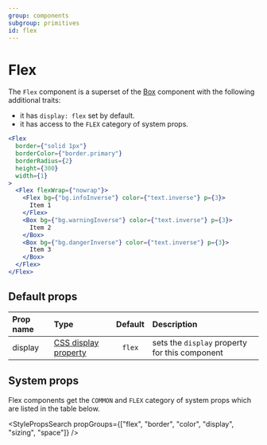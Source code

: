 ```yaml
---
group: components
subgroup: primitives
id: flex
---
```


# Flex

The `Flex` component is a superset of the [Box](/doc/components/primitives/box) component with the following additional traits:
- it has `display: flex` set by default.
- it has access to the `FLEX` category of system props.

```jsx live
<Flex
  border={"solid 1px"}
  borderColor={"border.primary"}
  borderRadius={2}
  height={300}
  width={1}
>
  <Flex flexWrap={"nowrap"}>
    <Flex bg={"bg.infoInverse"} color={"text.inverse"} p={3}>
      Item 1
    </Flex>
    <Box bg={"bg.warningInverse"} color={"text.inverse"} p={3}>
      Item 2
    </Box>
    <Box bg={"bg.dangerInverse"} color={"text.inverse"} p={3}>
      Item 3
    </Box>
  </Flex>
</Flex>
```

## Default props

| Prop name | Type   | Default | Description                         |
| :-------- | :----- | :-----: | :---------------------------------- |
| display   | [CSS display property](https://www.w3schools.com/cssref/pr_class_display.asp) |  `flex`  | sets the `display` property for this component |

## System props

Flex components get the `COMMON` and `FLEX` category of system props which are listed in the table below.

<StylePropsSearch propGroups={["flex", "border", "color", "display", "sizing", "space"]} />
